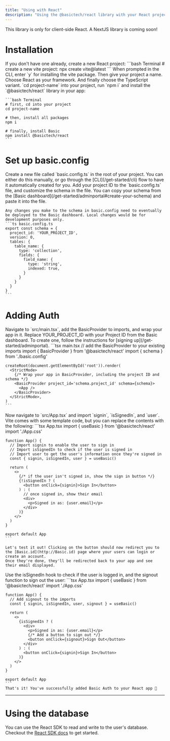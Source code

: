 ```yaml
---
title: "Using with React"
description: "Using the @basictech/react library with your React project"
---
```


<Info> This library is only for client-side React. A NextJS library is coming soon! </Info>

# Installation

<Steps>
  <Step title="Create a new React project">
    If you don't have one already, create a new React project:
    ```bash Terminal
    # create a new vite project:
    npx create vite@latest
    ```
    When prompted in the CLI, enter `y` for installing the vite package. 
    Then give your project a name. Choose React as your framework. 
    And finally choose the TypeScript variant.
  </Step>

  <Step title="Install the @basictech/react library">
    `cd project-name` into your project, run `npm i` and install the `@basictech/react` library in your app:

    ```bash Terminal
    # first, cd into your project
    cd project-name

    # then, install all packages
    npm i
    
    # finally, install Basic
    npm install @basictech/react
    ```
  </Step>
  </Steps>

# Set up basic.config
<Steps>
  <Step title="Create a basic.config.ts file">
    Create a new file called `basic.config.ts` in the root of your project. You can either do this manually, or go through the [CLI](/get-started/cli) flow to have it automatically created for you.
  </Step>
  <Step title="Customize the config">
    Add your project ID to the `basic.config.ts` file, and customize the schema in the file. You can copy your schema from the [Basic dashboard](/get-started/adminportal#create-your-schema) and paste it into the file.

    Any changes you make to the schema in basic.config need to eventually be deployed to the Basic dashboard. Local changes would be for development purposes only.
    ```ts basic.config.ts
    export const schema = {
      project_id: 'YOUR_PROJECT_ID',
      version: 0,
      tables: {
        table_name: {
          type: 'collection',
          fields: {
            field_name: {
              type: 'string',
              indexed: true,
            }
          }
        }
      }
    }
    ```
  </Step>
</Steps>

# Adding Auth
<Steps>
  <Step title="Add the BasicProvider to main.tsx">
    Navigate to `src/main.tsx`, add the BasicProvider to imports, and wrap your app in it.
    <Info>Replace YOUR_PROJECT_ID with your Project ID from the Basic dashboard. To create one, follow the instructions for [signing up](/get-started/adminportal).</Info>
    ```tsx main.tsx
    // add the BasicProvider to your existing imports
    import { BasicProvider } from '@basictech/react'
    import { schema } from './basic.config'

    createRoot(document.getElementById('root')).render(
      <StrictMode>
        {/* Wrap your app in BasicProvider, including the project ID and schema */}
        <BasicProvider project_id='schema.project_id' schema={schema}>
          <App />
        </BasicProvider>
      </StrictMode>,
    )
    ```
  </Step>

  <Step title="Add a login button to App.tsx">
    Now navigate to  `src/App.tsx` and import `signin`, `isSignedIn`, and `user`. Vite comes with some template code, but you can replace the contents with the following:
    ```tsx App.tsx
    import { useBasic } from '@basictech/react'
    import './App.css'

    function App() {
      // Import signin to enable the user to sign in
      // Import isSignedIn to check if the user is signed in
      // Import user to get the user's information once they're signed in
      const { signin, isSignedIn, user } = useBasic()

      return (
        <>
          {/* if the user isn't signed in, show the sign in button */}
          {!isSignedIn ? (
            <button onClick={signin}>Sign In</button>
          ) : (
            // once signed in, show their email
            <div>
              <p>Signed in as: {user.email}</p>
            </div>
          )}
        </>
      )
    }

    export default App
    ```
    
    Let's test it out! Clicking on the button should now redirect you to the [Basic.id](http://Basic.id) page where your users can login or create an account.
    Once they're done, they'll be redirected back to your app and see their email displayed.
  </Step>

  <Step title="Add a logout button">
    Use the isSignedIn hook to check if the user is logged in, and the signout function to sign out the user:
    ```tsx App.tsx
    import { useBasic } from '@basictech/react'
    import './App.css'

    function App() {
      // Add signout to the imports
      const { signin, isSignedIn, user, signout } = useBasic()

      return (
        <>
          {isSignedIn ? (
            <div>
              <p>Signed in as: {user.email}</p>
              {/* Add a button to sign out */}
              <button onClick={signout}>Sign Out</button>
            </div>
          ) : (
            <button onClick={signin}>Sign In</button>
          )}
        </>
      )
    }

    export default App
    ```
    That's it! You've successfully added Basic Auth to your React app 🎉
  </Step>
</Steps>

---

# Using the database
You can use the React SDK to read and write to the user's database. Checkout the [React SDK docs](/sdk-reference/react-sdk) to get started.